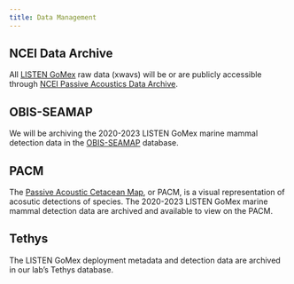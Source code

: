 ```yaml
---
title: Data Management
---
```


## NCEI Data Archive

All [LISTEN GoMex](https://www.fisheries.noaa.gov/science-data/passive-acoustic-research-southeast-fisheries-science-center#listen-gomex) raw data (xwavs) will be or are publicly accessible through [NCEI Passive Acoustics Data Archive](https://www.ncei.noaa.gov/products/passive-acoustic-data).


## OBIS-SEAMAP

We will be archiving the 2020-2023 LISTEN GoMex marine mammal detection data in the [OBIS-SEAMAP](https://seamap.env.duke.edu/) database.


## PACM

The [Passive Acoustic Cetacean Map](https://apps-nefsc.fisheries.noaa.gov/pacm/#/), or PACM, is a visual representation of acosutic detections of species. The 2020-2023 LISTEN GoMex marine mammal detection data are archived and available to view on the PACM.


## Tethys

The LISTEN GoMex deployment metadata and detection data are archived in our lab's Tethys database.



<!-- A data management section is required and should include the following information; -->

<!-- -   Data Archive Methods -->
<!--     -   Information on where your data is archived (PACM, NCEI, Tethys, Internal databases, etc) -->
<!--     -   [SAEL Example](https://sael-swfsc.github.io/SAEL-lab-manual/content/Data-Archive.html) -->
<!-- -   Species reference guide for your region -->
<!--     -   Develop a species and call type library for your region -->
<!--     -   This can include spectrograms of calls and sound clips -->
<!--     -   PIFSC working on this, use them as an example once finalized -->
<!--     -   [SAEL Example](https://sael-swfsc.github.io/SAEL-lab-manual/content/Data-SpeciesAndCallTypes.html) -->
<!-- -   Media -->
<!--     -   Links to sound archives, media archives, web sites, blogs, etc. -->
<!--     -   [SAEL Example](https://sael-swfsc.github.io/SAEL-lab-manual/content/media.html) -->

<!-- This can be a section with subpages or a qmd -->

<!-- [Glider Lab Manual](https://swfsc.github.io/glider-lab-manual/content/data-management.html) -->
